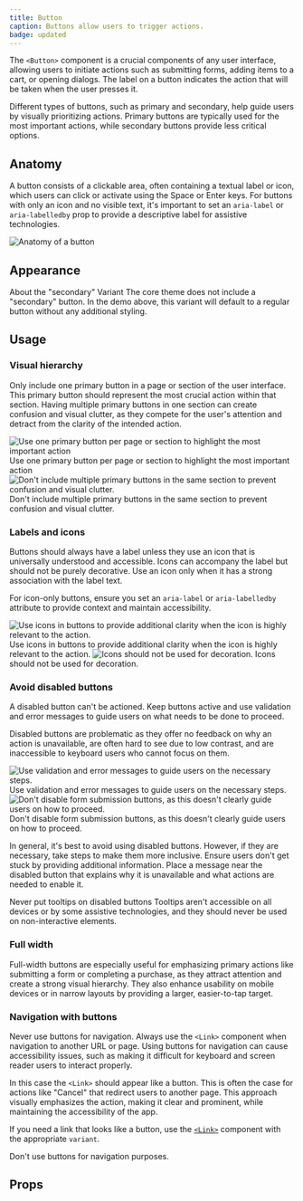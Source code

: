 ```yaml
---
title: Button
caption: Buttons allow users to trigger actions.
badge: updated
---
```


The `<Button>` component is a crucial components of any user interface, allowing users to initiate actions such as submitting forms, adding items to a cart, or opening dialogs. The label on a button indicates the action that will be taken when the user presses it.

Different types of buttons, such as primary and secondary, help guide users by visually prioritizing actions. Primary buttons are typically used for the most important actions, while secondary buttons provide less critical options.

## Anatomy

A button consists of a clickable area, often containing a textual label or icon, which users can click or activate using the Space or Enter keys. For buttons with only an icon and no visible text, it's important to set an `aria-label` or `aria-labelledby` prop to provide a descriptive label for assistive technologies.

<Image
  src="/button/button-anatomy.jpg"
  alt="Anatomy of a button"
  width={800}
  height={550}
  className="mx-auto block"
/>

## Appearance

<AppearanceDemo component={title} />

<AppearanceTable component={title} />

<SectionMessage variant="info">
  <SectionMessage.Title>About the "secondary" Variant</SectionMessage.Title>
  <SectionMessage.Content>
    The core theme does not include a "secondary" button. In the demo above,
    this variant will default to a regular button without any additional
    styling.
  </SectionMessage.Content>
</SectionMessage>

## Usage

### Visual hierarchy

Only include one primary button in a page or section of the user interface. This primary button should represent the most crucial action within that section. Having multiple primary buttons in one section can create confusion and visual clutter, as they compete for the user's attention and detract from the clarity of the intended action.

<GuidelineTiles>
  <Do>
    <Do.Figure>
      <Image
        width={700}
        height={700}
        unoptimized
        src="/button/button-hierachy-do.jpg"
        alt="Use one primary button per page or section to highlight the most important action"
      />
    </Do.Figure>
    <Do.Description>
      Use one primary button per page or section to highlight the most important
      action
    </Do.Description>
  </Do>
  <Dont>
    <Dont.Figure>
      <Image
        width={700}
        height={700}
        unoptimized
        src="/button/button-hierachy-dont.jpg"
        alt="Don't include multiple primary buttons in the same section to prevent confusion and visual clutter."
      />
    </Dont.Figure>
    <Dont.Description>
      Don't include multiple primary buttons in the same section to prevent
      confusion and visual clutter.
    </Dont.Description>
  </Dont>
</GuidelineTiles>

### Labels and icons

Buttons should always have a label unless they use an icon that is universally understood and accessible. Icons can accompany the label but should not be purely decorative. Use an icon only when it has a strong association with the label text.

For icon-only buttons, ensure you set an `aria-label` or `aria-labelledby` attribute to provide context and maintain accessibility.

<GuidelineTiles>
  <Do>
    <Do.Figure>
      <Image
        width={700}
        height={700}
        unoptimized
        src="/button/button-icon-do.jpg"
        alt="Use icons in buttons to provide additional clarity when the icon is highly relevant to the action."
      />
    </Do.Figure>
    <Do.Description>
      Use icons in buttons to provide additional clarity when the icon is highly
      relevant to the action.
    </Do.Description>
  </Do>
  <Dont>
    <Dont.Figure>
      <Image
        width={700}
        height={700}
        unoptimized
        src="/button/button-icon-dont.jpg"
        alt="Icons should not be used for decoration."
      />
    </Dont.Figure>
    <Dont.Description>
      Icons should not be used for decoration.
    </Dont.Description>
  </Dont>
</GuidelineTiles>

### Avoid disabled buttons

A disabled button can't be actioned. Keep buttons active and use validation and error messages to guide users on what needs to be done to proceed.

Disabled buttons are problematic as they offer no feedback on why an action is unavailable, are often hard to see due to low contrast, and are inaccessible to keyboard users who cannot focus on them.

<GuidelineTiles>
  <Do>
    <Do.Figure>
      <Image
        width={700}
        height={700}
        unoptimized
        src="/button/button-disabled-do.jpg"
        alt="Use validation and error messages to guide users on the necessary steps."
      />
    </Do.Figure>
    <Do.Description>
      Use validation and error messages to guide users on the necessary steps.
    </Do.Description>
  </Do>
  <Dont>
    <Dont.Figure>
      <Image
        width={700}
        height={700}
        unoptimized
        src="/button/button-disabled-dont.jpg"
        alt="Don't disable form submission buttons, as this doesn't clearly guide users on how to proceed."
      />
    </Dont.Figure>
    <Dont.Description>
      Don't disable form submission buttons, as this doesn't clearly guide users
      on how to proceed.
    </Dont.Description>
  </Dont>
</GuidelineTiles>

In general, it's best to avoid using disabled buttons. However, if they are necessary, take steps to make them more inclusive. Ensure users don't get stuck by providing additional information. Place a message near the disabled button that explains why it is unavailable and what actions are needed to enable it.

<ComponentDemo file="./button-disabled.demo.tsx" />

<SectionMessage variant="warning">
  <SectionMessage.Title>
    Never put tooltips on disabled buttons
  </SectionMessage.Title>
  <SectionMessage.Content>
    Tooltips aren't accessible on all devices or by some assistive technologies,
    and they should never be used on non-interactive elements.
  </SectionMessage.Content>
</SectionMessage>

### Full width

Full-width buttons are especially useful for emphasizing primary actions like submitting a form or completing a purchase, as they attract attention and create a strong visual hierarchy. They also enhance usability on mobile devices or in narrow layouts by providing a larger, easier-to-tap target.

<ComponentDemo file="./button-full-width.demo.tsx" />

### Navigation with buttons

Never use buttons for navigation. Always use the `<Link>` component when navigation to another URL or page. Using buttons for navigation can cause accessibility issues, such as making it difficult for keyboard and screen reader users to interact properly.

In this case the `<Link>` should appear like a button. This is often the case for actions like "Cancel" that redirect users to another page. This approach visually emphasizes the action, making it clear and prominent, while maintaining the accessibility of the app.

If you need a link that looks like a button, use the [`<Link>`](/components/content/link) component with the appropriate `variant`.

<GuidelineTiles>
  <Dont>
    <Dont.Description>
      Don't use buttons for navigation purposes.
    </Dont.Description>
  </Dont>
</GuidelineTiles>

## Props

<PropsTable component={title} />
